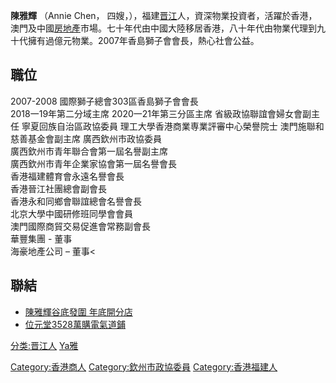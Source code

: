 '''陳雅輝''' （Annie Chen， 四嫂，{{bd|||catIdx=Chen陳}}），福建[[晋江|晋江]]人，資深物業投資者，活躍於香港，澳門及中國[[房地產|房地產]]市場。七十年代由中國大陸移居香港，八十年代由物業代理到九十代擁有過億元物業。2007年香島獅子會會長，熱心社會公益。

== 職位 ==
2007-2008 國際獅子總會303區香島獅子會會長<br />
2018一19年第二分域主席
2020一21年第三分區主席
省級政協聯誼會婦女會副主任
寧夏回族自治區政協委員
理工大學香港商業専業評審中心榮譽院士
澳門施聯和慈善基金會副主席
廣西欽州市政協委員<br />
廣西欽州市青年聯合會第一屆名譽副主席<br />
廣西欽州市青年企業家協會第一屆名譽會長<br />
香港福建體育會永遠名譽會長<br />
香港晉江社團總會副會長<br />
香港永和同鄉會聯誼總會名譽會長<br />
北京大學中國研修班同學會會員<br />
澳門國際商貿交易促進會常務副會長<br />
華豐集團 - 董事<br />
海豪地產公司 – 董事<

==聯結==
* [http://www.gcmt.com/dev2/contentDetail.jsp?ContID=co0000059194&lang=bi&showCatID=ga 陳雅輝谷底發圍 年底開分店]{{dead link|date=2018年5月 |bot=InternetArchiveBot |fix-attempted=yes }}
* [https://web.archive.org/web/20160325193836/http://news.singtao.ca/toronto/2011-03-20/finance1300600804d3072429.html 位元堂3528萬購電氣道鋪]

{{DEFAULTSORT:Chen陳}}
[[Category:香港商人|Category:香港商人]]
[[Category:欽州市政協委員|Category:欽州市政協委員]]
[[Category:香港福建人|Category:香港福建人]]
[[分类:晋江人|分类:晋江人]]
[[分类:陈姓|Ya雅]]